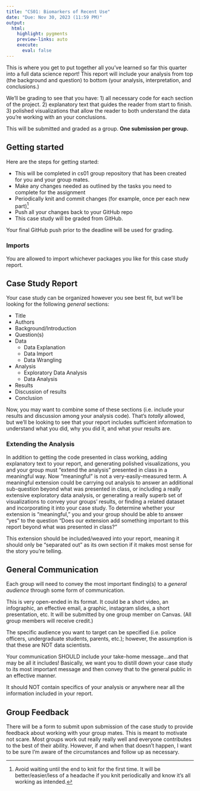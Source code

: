 ```yaml
---
title: "CS01: Biomarkers of Recent Use"
date: "Due: Nov 30, 2023 (11:59 PM)"
output: 
  html: 
    highlight: pygments
    preview-links: auto
    execute:
      eval: false
---
```


This is where you get to put together all you've learned so far this quarter into a full data science report! This report will include your analysis from top (the background and question) to bottom (your analysis, interpretation, and conclusions.)

We'll be grading to see that you have: 1) all necessary code for each section of the project. 2) explanatory text that guides the reader from start to finish. 3) polished visualizations that allow the reader to both understand the data you're working with an your conclusions.

This will be submitted and graded as a group. **One submission per group.**

## Getting started

Here are the steps for getting started:

-   This will be completed in cs01 group repository that has been created for you and your group mates.
-   Make any changes needed as outlined by the tasks you need to complete for the assignment
-   Periodically knit and commit changes (for example, once per each new part)[^1]
-   Push all your changes back to your GitHub repo
-   This case study will be graded from GitHub.

[^1]: Avoid waiting until the end to knit for the first time. It will be better/easier/less of a headache if you knit periodically and know it's all working as intended.

Your final GitHub push prior to the deadline will be used for grading.

### Imports

You are allowed to import whichever packages you like for this case study report.

## Case Study Report

Your case study can be organized however you see best fit, but we'll be looking for the following *general* sections:

-   Title
-   Authors
-   Background/Introduction
-   Question(s)
-   Data
    -   Data Explanation
    -   Data Import
    -   Data Wrangling
-   Analysis
    -   Exploratory Data Analysis
    -   Data Analysis
-   Results
-   Discussion of results
-   Conclusion

Now, you may want to combine some of these sections (i.e. include your results and discussion among your analysis code). That's *totally* allowed, but we'll be looking to see that your report includes sufficient information to understand what you did, why you did it, and what your results are.

### Extending the Analysis

In addition to getting the code presented in class working, adding explanatory text to your report, and generating polished visualizations, you and your group must "extend the analysis" presented in class in a meaningful way. Now "meaningful" is not a very-easily-measured term. A meaningful extension could be carrying out analysis to answer an additional sub-question beyond what was presented in class, or including a really extensive exploratory data analysis, or generating a really superb set of visualizations to convey your groups' results, or finding a related dataset and incorporating it into your case study. To determine whether your extension is "meaningful," you and your group should be able to answer "yes" to the question "Does our extension add something important to this report beyond what was presented in class?"

This extension should be included/weaved into your report, meaning it should only be "separated out" as its own section if it makes most sense for the story you're telling.

## General Communication 

Each group will need to convey the most important finding(s) to a *general audience* through some form of communication.

This is very open-ended in its format. It could be a short video, an infographic, an effective email, a graphic, instagram slides, a short presentation, etc. It will be submitted by one group member on Canvas. (All group members will receive credit.)

The specific audience you want to target can be specified (i.e. police officers, undergraduate students, parents, etc.); however, the assumption is that these are NOT data scientists.

Your communication SHOULD include your take-home message…and that may be all it includes! Basically, we want you to distill down your case study to its most important message and then convey that to the general public in an effective manner.

It should NOT contain specifics of your analysis or anywhere near all the information included in your report.

## Group Feedback

There will be a form to submit upon submission of the case study to provide feedback about working with your group mates. This is meant to motivate not scare. Most groups work out really really well and everyone contributes to the best of their ability. However, if and when that doesn't happen, I want to be sure I'm aware of the circumstances and follow up as necessary.
